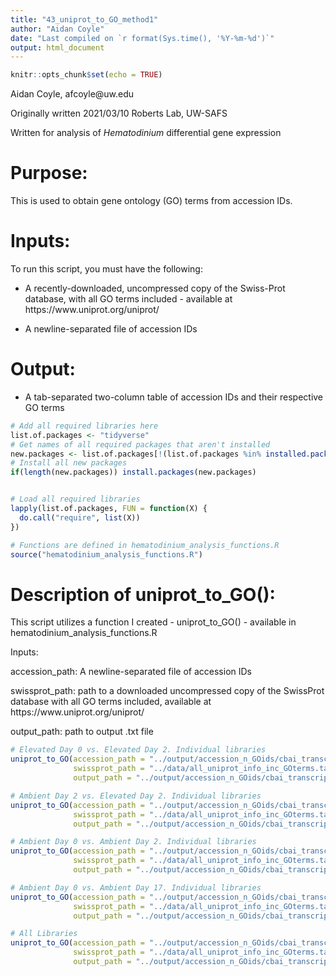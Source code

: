 ```yaml
---
title: "43_uniprot_to_GO_method1"
author: "Aidan Coyle"
date: "Last compiled on `r format(Sys.time(), '%Y-%m-%d')`"
output: html_document
---
```


```r
knitr::opts_chunk$set(echo = TRUE)
```

Aidan Coyle, afcoyle@uw.edu

Originally written 2021/03/10
Roberts Lab, UW-SAFS

Written for analysis of _Hematodinium_ differential gene expression

# Purpose:

This is used to obtain gene ontology (GO) terms from accession IDs. 

# Inputs: 

To run this script, you must have the following:

+ A recently-downloaded, uncompressed copy of the Swiss-Prot database, with all GO terms included - available at https://www.uniprot.org/uniprot/

+ A newline-separated file of accession IDs 

# Output:

+ A tab-separated two-column table of accession IDs and their respective GO terms



```r
# Add all required libraries here
list.of.packages <- "tidyverse"
# Get names of all required packages that aren't installed
new.packages <- list.of.packages[!(list.of.packages %in% installed.packages()[, "Package"])]
# Install all new packages
if(length(new.packages)) install.packages(new.packages)


# Load all required libraries
lapply(list.of.packages, FUN = function(X) {
  do.call("require", list(X))
})

# Functions are defined in hematodinium_analysis_functions.R
source("hematodinium_analysis_functions.R")
```

# Description of uniprot_to_GO():

This script utilizes a function I created - uniprot_to_GO() - available in hematodinium_analysis_functions.R

Inputs:

accession_path: A newline-separated file of accession IDs

swissprot_path: path to a downloaded uncompressed copy of the SwissProt database with all GO terms included, available at https://www.uniprot.org/uniprot/

output_path: path to output .txt file

```r

# Elevated Day 0 vs. Elevated Day 2. Individual libraries 
uniprot_to_GO(accession_path = "../output/accession_n_GOids/cbai_transcriptomev4.0/allgenes_IDs/elev0_vs_elev2_indiv_All_GeneIDs.txt",
              swissprot_path = "../data/all_uniprot_info_inc_GOterms.tab", 
              output_path = "../output/accession_n_GOids/cbai_transcriptomev4.0/allgenes_IDs/elev0_vs_elev2_indiv_All_GOIDs.txt")

# Ambient Day 2 vs. Elevated Day 2. Individual libraries
uniprot_to_GO(accession_path = "../output/accession_n_GOids/cbai_transcriptomev4.0/allgenes_IDs/amb2_vs_elev2_indiv_All_GeneIDs.txt",
              swissprot_path = "../data/all_uniprot_info_inc_GOterms.tab",
              output_path = "../output/accession_n_GOids/cbai_transcriptomev4.0/allgenes_IDs/amb2_vs_elev2_indiv_All_GOIDs.txt")

# Ambient Day 0 vs. Ambient Day 2. Individual libraries
uniprot_to_GO(accession_path = "../output/accession_n_GOids/cbai_transcriptomev4.0/allgenes_IDs/amb0_vs_amb2_indiv_All_GeneIDs.txt",
              swissprot_path = "../data/all_uniprot_info_inc_GOterms.tab",
              output_path = "../output/accession_n_GOids/cbai_transcriptomev4.0/allgenes_IDs/amb0_vs_amb2_indiv_All_GOIDs.txt")

# Ambient Day 0 vs. Ambient Day 17. Individual libraries
uniprot_to_GO(accession_path = "../output/accession_n_GOids/cbai_transcriptomev4.0/allgenes_IDs/amb0_vs_amb17_indiv_All_GeneIDs.txt",
              swissprot_path = "../data/all_uniprot_info_inc_GOterms.tab",
              output_path = "../output/accession_n_GOids/cbai_transcriptomev4.0/allgenes_IDs/amb0_vs_amb17_indiv_All_GOIDs.txt")

# All Libraries
uniprot_to_GO(accession_path = "../output/accession_n_GOids/cbai_transcriptomev4.0/allgenes_IDs/all_indiv_libraries_All_GeneIDs.txt",
              swissprot_path = "../data/all_uniprot_info_inc_GOterms.tab",
              output_path = "../output/accession_n_GOids/cbai_transcriptomev4.0/allgenes_IDs/all_indiv_libraries_All_GOIDs.txt")

```
